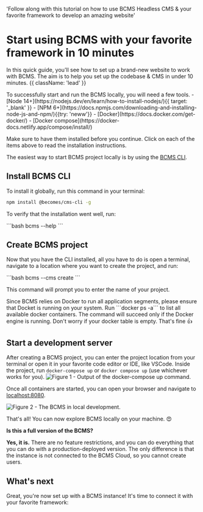 
  'Follow along with this tutorial on how to use BCMS Headless CMS & your favorite framework to develop an amazing website'

# Start using BCMS with your favorite framework in 10 minutes

In this quick guide, you'll see how to set up a brand-new website to work with BCMS. The aim is to help you set up the codebase & CMS in under 10 minutes. {{ className: 'lead' }}

<Note>
  To successfully start and run the BCMS locally, you will need a few tools.
  - [Node 14+](https://nodejs.dev/en/learn/how-to-install-nodejs/){{ target: '_blank' }}
  - [NPM 6+](https://docs.npmjs.com/downloading-and-installing-node-js-and-npm/){{try: 'neww'}}
  - [Docker](https://docs.docker.com/get-docker/)
  - [Docker compose](https://docker-docs.netlify.app/compose/install/)

  Make sure to have them installed before you continue. Click on each of the items above to read the installation instructions.
</Note>

The easiest way to start BCMS project locally is by using the [BCMS CLI](https://www.npmjs.com/package/@becomes/cms-cli).

## Install BCMS CLI

To install it globally, run this command in your terminal:
<CodeGroup>
  ```bash
  npm install @becomes/cms-cli -g
```
</CodeGroup>

To verify that the installation went well, run:

<CodeGroup>
  ```bash
  bcms --help
```
</CodeGroup>

## Create BCMS project

Now that you have the CLI installed, all you have to do is open a terminal, navigate to a location where you want to create the project, and run:

<CodeGroup>
  ```bash
  bcms --cms create
```
</CodeGroup>

This command will prompt you to enter the name of your project.

<Note>
  Since BCMS relies on Docker to run all application segments, please ensure that Docket is running on your system. Run ```docker ps -a``` to list all available docker containers. The command will succeed only if the Docker engine is running. Don't worry if your docker table is empty. That's fine 👍
</Note>

## Start a development server

After creating a BCMS project, you can enter the project location from your terminal or open it in your favorite code editor or IDE, like VSCode. Inside the project, run ```docker-compose up``` or ```docker compose up```  (use whichever works for you).
<Image
  src={outputOfTheDockerComposeUpCommand}
  alt="Figure 1 - Output of the docker-compose up command."
  className="h-auto w-full"
  unoptimized
/>

Once all containers are started, you can open your browser and navigate to [localhost:8080](http://localhost:8080).

<Image
  src={bcmsInLocalDev}
  alt="Figure 2 - The BCMS in local development."
  className="h-auto w-full"
  unoptimized
/>

That's all! You can now explore BCMS locally on your machine. 😍

**Is this a full version of the BCMS?**

**Yes, it is.** There are no feature restrictions, and you can do everything that you can do with a production-deployed version. The only difference is that the instance is not connected to the BCMS Cloud, so you cannot create users.

## What's next

Great, you're now set up with a BCMS instance! It's time to connect it with your favorite framework:

<Libraries />
